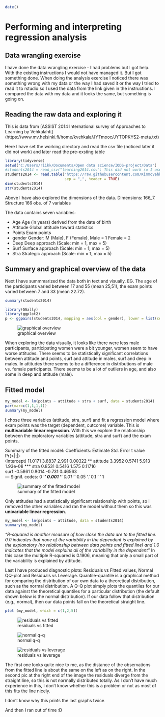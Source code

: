 ```r
date()
```
# Performing and interpreting regression analysis

## Data wrangling exercise

I have done the data wrangling exercise - I had problems but I got help. With the existing instructions I would not have managed it. But I got something done. When doing the analysis exercise I noticed there was something wrong with my data or the way I had saved it or the way I tried to read it to rstudio so I used the data from the link given in the instructions. I compared the data with my data and it looks the same, but something is going on. 

## Reading the raw data and exploring it

This is data from [ASSIST 2014 International survey of Approaches to Learning by Vehkalahti] (https://www.mv.helsinki.fi/home/kvehkala/JYTmooc/JYTOPKYS2-meta.txt) 

Here I have set the working directory and read the csv file (noticed later it did not work) and later read the pre-exsting table
```r
library(tidyverse)
setwd("C:/Users/riikk/Documents/Open data science/IODS-project/Data")
#students2014 = read_csv("learning2014.csv") This did not work so I used # later
students2014 <- read.table("https://raw.githubusercontent.com/KimmoVehkalahti/Helsinki-Open-Data-Science/master/datasets/learning2014.txt",
                           sep = ",", header = TRUE)
dim(students2014)
str(students2014)
```
Above I have also explored the dimensions of the data. Dimensions: 166_7. Structure 166 obs. of  7 variables

The data contains seven variables: 

* Age      Age (in years) derived from the date of birth
* Attitude Global attitude toward statistics
* Points   Exam points 
* gender   Gender: M (Male), F (Female), Male = 1  Female = 2
* Deep     Deep approach      (Scale: min = 1, max = 5)        
* Surf     Surface approach    (Scale: min = 1, max = 5)          
* Stra     Strategic approach    (Scale: min = 1, max = 5)  

## Summary and graphical overview of the data
Next I have summmarized the data both in text and visually. EG. The age of the participants varied between 17 and 55 (mean 25,51), the exam points varied between 7 and 33 (mean 22.72). 
```r
summary(students2014)
```
 
```r
library(GGally)
library(ggplot2)
p <- ggpairs(students2014, mapping = aes(col = gender), lower = list(combo = wrap("facethist", bins = 20)))
```

![graphical overview](Plots/Rplot02new.png "This is graphical overview of the data")

When exploring the data visually, it looks like there were less male participants, participating women were a bit younger, women seem to have worse attitudes. There seems to be statistically significant correlations between attitude and points, surf and attitude in males, surf and deep in males. In attitudes there seems to be a difference in distributions of male vs. female participants.  There seems to be  a lot of outliers in age, and also some in deep and attitude (male). 

## Fitted model
```r
my_model <- lm(points ~ attitude + stra + surf, data = students2014)
par(mar=c(1,1,1,1))
summary(my_model)
```
I chose three variables (attitude, stra, surf) and fit a regression model where exam points was the target (dependent, outcome) variable. This is __multivariable linear regression__. With this we explore the relationship between the exploratory variables (attitude, stra and surf) and the exam points.

Summary of the fitted model: 
Coefficients:
Estimate Std. Error t value Pr(>|t|)    
(Intercept)  11.0171     3.6837   2.991  0.00322 ** 
attitude      3.3952     0.5741   5.913 1.93e-08 ***
stra          0.8531     0.5416   1.575  0.11716    
surf         -0.5861     0.8014  -0.731  0.46563    
---
Signif. codes:  0 ‘***’ 0.001 ‘**’ 0.01 ‘*’ 0.05 ‘.’ 0.1 ‘ ’ 1

![summary of the fitted model](Plots/Rplot03.png "This is summary of the fitted model")


Only attitudes had a statistically significant relationship with points, so I removed the other variables and ran the model without them so this was __univariable linear regression__. 

```r
my_model <- lm(points ~ attitude, data = students2014)
summary(my_model)
```

_"R-squared is another measure of how close the data are to the fitted line. 0.0 indicates that none of the variability in the dependent is explained by the explanatory (no relationship between data points and fitted line) and 1.0 indicates that the model explains all of the variability in the dependent"_ In this case the multiple R-squared is 0.1906, meaning that only a small part of the variability is explained by attitude. 

Last I have produced diagnostic plots: Residuals vs Fitted values, Normal QQ-plot and Residuals vs Leverage. Quantile-quantile is a graphical method for comparing the distribution of our own data to a theoretical distribution, such as the normal distribution. A Q-Q plot simply plots the quantiles for our data against the theoretical quantiles for a particular distribution (the default shown below is the normal distribution). If our data follow that distribution (e.g., normal), then our data points fall on the theoretical straight line.

```r
plot (my_model, which = c(1,2,5))
```

![residuals vs fitted](Plots/Rplot05.png "This is residuals vs. fitted")

![normal q-q](Plots/Rplot06.png "This is normal q-q")

![residuals vs leverage](Plots/Rplot07.png "This is residuals vs leverage")

The first one looks quite nice to me, as the distance of the observations from the fitted line is about the same on the left as on the right. In the second pic at the right end of the image the residuals diverge from the straight line, so this is not normally distributed totally. As I don't have much experience in this, I don't know whether this is a problem or not as most of this fits the line nicely. 

I don't know why this prints the last graphs twice. 

And then I ran out of time :D 
